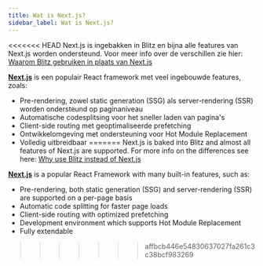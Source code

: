 ```yaml
---
title: Wat is Next.js?
sidebar_label: Wat is Next.js?
---
```


<<<<<<< HEAD
Next.js is ingebakken in Blitz en bijna alle features van Next.js worden ondersteund. Voor meer info over de verschillen zie hier: [Waarom Blitz gebruiken in plaats van Next.js](https://blitzjs.com/docs/why-blitz)

[**Next.js**](https://nextjs.org/) is een populair React framework met veel ingebouwde features, zoals:

* Pre-rendering, zowel static generation \(SSG\) als server-rendering \(SSR\) worden ondersteund op paginaniveau
* Automatische codesplitsing voor het sneller laden van pagina's
* Client-side routing met geoptimaliseerde prefetching
* Ontwikkelomgeving met ondersteuning voor Hot Module Replacement
* Volledig uitbreidbaar
=======
Next.js is baked into Blitz and almost all features of Next.js are
supported. For more info on the differences see here:
[Why use Blitz instead of Next.js](https://blitzjs.com/docs/why-blitz)

[**Next.js**](https://nextjs.org/) is a popular React Framework with many
built-in features, such as:

- Pre-rendering, both static generation \(SSG\) and server-rendering
  \(SSR\) are supported on a per-page basis
- Automatic code splitting for faster page loads
- Client-side routing with optimized prefetching
- Development environment which supports Hot Module Replacement
- Fully extendable
>>>>>>> affbcb446e54830637027fa261c3c38bcf983269
